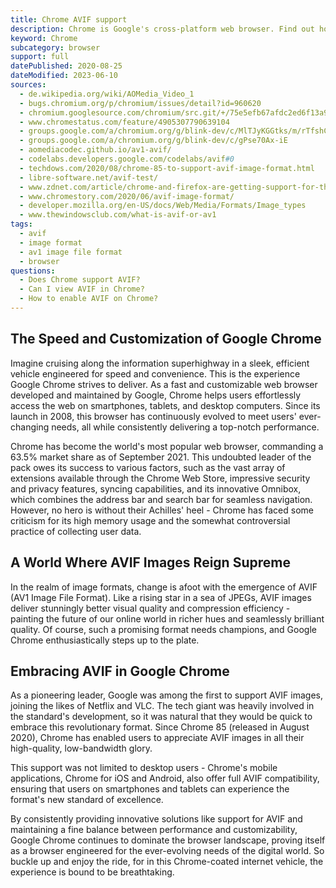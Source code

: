 ```yaml
---
title: Chrome AVIF support
description: Chrome is Google's cross-platform web browser. Find out how to support and view AVIF images.
keyword: Chrome
subcategory: browser
support: full
datePublished: 2020-08-25
dateModified: 2023-06-10
sources:
  - de.wikipedia.org/wiki/AOMedia_Video_1
  - bugs.chromium.org/p/chromium/issues/detail?id=960620
  - chromium.googlesource.com/chromium/src.git/+/75e5efb67afdc2ed6f13a9d02d2aeb56fb657277
  - www.chromestatus.com/feature/4905307790639104
  - groups.google.com/a/chromium.org/g/blink-dev/c/MlTJyKGGtks/m/rTfshC2SBAAJ?pli=1
  - groups.google.com/a/chromium.org/g/blink-dev/c/gPse70Ax-iE
  - aomediacodec.github.io/av1-avif/
  - codelabs.developers.google.com/codelabs/avif#0
  - techdows.com/2020/08/chrome-85-to-support-avif-image-format.html
  - libre-software.net/avif-test/
  - www.zdnet.com/article/chrome-and-firefox-are-getting-support-for-the-new-avif-image-format/
  - www.chromestory.com/2020/06/avif-image-format/
  - developer.mozilla.org/en-US/docs/Web/Media/Formats/Image_types
  - www.thewindowsclub.com/what-is-avif-or-av1
tags:
  - avif
  - image format
  - av1 image file format
  - browser
questions:
  - Does Chrome support AVIF?
  - Can I view AVIF in Chrome?
  - How to enable AVIF on Chrome?
---
```


## The Speed and Customization of Google Chrome

Imagine cruising along the information superhighway in a sleek, efficient vehicle engineered for speed and convenience. This is the experience Google Chrome strives to deliver. As a fast and customizable web browser developed and maintained by Google, Chrome helps users effortlessly access the web on smartphones, tablets, and desktop computers. Since its launch in 2008, this browser has continuously evolved to meet users' ever-changing needs, all while consistently delivering a top-notch performance.

Chrome has become the world's most popular web browser, commanding a 63.5% market share as of September 2021. This undoubted leader of the pack owes its success to various factors, such as the vast array of extensions available through the Chrome Web Store, impressive security and privacy features, syncing capabilities, and its innovative Omnibox, which combines the address bar and search bar for seamless navigation. However, no hero is without their Achilles' heel - Chrome has faced some criticism for its high memory usage and the somewhat controversial practice of collecting user data.

## A World Where AVIF Images Reign Supreme

In the realm of image formats, change is afoot with the emergence of AVIF (AV1 Image File Format). Like a rising star in a sea of JPEGs, AVIF images deliver stunningly better visual quality and compression efficiency - painting the future of our online world in richer hues and seamlessly brilliant quality. Of course, such a promising format needs champions, and Google Chrome enthusiastically steps up to the plate.

## Embracing AVIF in Google Chrome

As a pioneering leader, Google was among the first to support AVIF images, joining the likes of Netflix and VLC. The tech giant was heavily involved in the standard's development, so it was natural that they would be quick to embrace this revolutionary format. Since Chrome 85 (released in August 2020), Chrome has enabled users to appreciate AVIF images in all their high-quality, low-bandwidth glory.

This support was not limited to desktop users - Chrome's mobile applications, Chrome for iOS and Android, also offer full AVIF compatibility, ensuring that users on smartphones and tablets can experience the format's new standard of excellence.

By consistently providing innovative solutions like support for AVIF and maintaining a fine balance between performance and customizability, Google Chrome continues to dominate the browser landscape, proving itself as a browser engineered for the ever-evolving needs of the digital world. So buckle up and enjoy the ride, for in this Chrome-coated internet vehicle, the experience is bound to be breathtaking.
